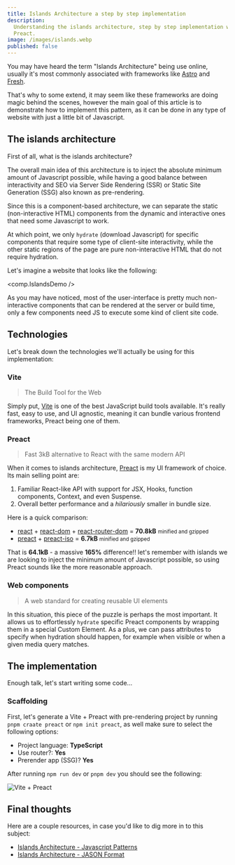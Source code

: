 ```yaml
---
title: Islands Architecture a step by step implementation
description:
  Understanding the islands architecture, step by step implementation with
  Preact.
image: /images/islands.webp
published: false
---
```


You may have heard the term "Islands Architecture" being use online, usually
it's most commonly associated with frameworks like [Astro](https://astro.build/)
and [Fresh](https://fresh.deno.dev/).

That's why to some extend, it may seem like these frameworks are doing magic
behind the scenes, however the main goal of this article is to demonstrate how
to implement this pattern, as it can be done in any type of website with just a
little bit of Javascript.

## The islands architecture

First of all, what is the islands architecture?

The overall main idea of this architecture is to inject the absolute minimum
amount of Javascript possible, while having a good balance between interactivity
and SEO via Server Side Rendering (SSR) or Static Site Generation (SSG) also
known as pre-rendering.

Since this is a component-based architecture, we can separate the static
(non-interactive HTML) components from the dynamic and interactive ones that
need some Javascript to work.

At which point, we only `hydrate` (download Javascript) for specific components
that require some type of client-site interactivity, while the other static
regions of the page are pure non-interactive HTML that do not require hydration.

Let's imagine a website that looks like the following:

<comp.IslandsDemo />

As you may have noticed, most of the user-interface is pretty much
non-interactive components that can be rendered at the server or build time,
only a few components need JS to execute some kind of client site code.

## Technologies

Let's break down the technologies we'll actually be using for this
implementation:

### Vite

> The Build Tool for the Web

Simply put, [Vite](https://vite.dev/) is one of the best JavaScript build tools
available. It's really fast, easy to use, and UI agnostic, meaning it can bundle
various frontend frameworks, Preact being one of them.

### Preact

> Fast 3kB alternative to React with the same modern API

When it comes to islands architecture, [Preact](https://preactjs.com/) is my UI
framework of choice. Its main selling point are:

1. Familiar React-like API with support for JSX, Hooks, function components,
   Context, and even Suspense.
2. Overall better performance and a _hilariously_ smaller in bundle size.

Here is a quick comparison:

- [react](https://bundlephobia.com/package/react@18.3.1) +
  [react-dom](https://bundlephobia.com/package/react-dom@18.3.1) +
  [react-router-dom](https://bundlephobia.com/package/react-router-dom@6.28.0) =
  **70.8kB** <small>minified and gzipped</small>
- [preact](https://bundlephobia.com/package/preact@10.24.3) +
  [preact-iso](https://bundlephobia.com/package/preact-iso@2.8.1) = **6.7kB**
  <small>minified and gzipped</small>

That is **64.1kB** - a massive **165%** difference!! let's remember with islands
we are looking to inject the minimum amount of Javascript possible, so using
Preact sounds like the more reasonable approach.

### Web components

> A web standard for creating reusable UI elements

In this situation, this piece of the puzzle is perhaps the most important. It
allows us to effortlessly `hydrate` specific Preact components by wrapping them
in a special Custom Element. As a plus, we can pass attributes to specify when
hydration should happen, for example when visible or when a given media query
matches.

## The implementation

Enough talk, let's start writing some code...

### Scaffolding

First, let's generate a Vite + Preact with pre-rendering project by running
`pnpm craate preact` or `npm init preact`, as well make sure to select the
following options:

- Project language: **TypeScript**
- Use router?: **Yes**
- Prerender app (SSG)? **Yes**

After running `npm run dev` or `pnpm dev` you should see the following:

![Vite + Preact](/images/vite-preact.png)

## Final thoughts

Here are a couple resources, in case you'd like to dig more in to this subject:

- [Islands Architecture - Javascript Patterns](https://www.patterns.dev/vanilla/islands-architecture/)
- [Islands Architecture - JASON Format](https://jasonformat.com/islands-architecture/)
